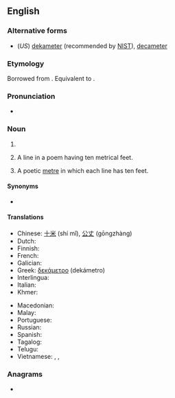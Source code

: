 {{also|décamètre|deca-metre}}
==English==

===Alternative forms===
* (''US'') [[dekameter]] (recommended by [[w:NIST|NIST]]), [[decameter]]

===Etymology===
Borrowed from {{bor|en|fr|décamètre}}. Equivalent to {{affix|en|deca-|metre}}.

===Pronunciation===
* {{a|UK}} {{IPA|/ˈdɛkəmiːtə(ɹ)/|lang=en}}

===Noun===
{{en-noun}}

# {{SI-unit|deca|metre|length|lang=en}}
# {{lb|en|prosody}} A line in a poem having ten metrical feet.
# {{lb|en|prosody}} A poetic [[metre]] in which each line has ten feet.

====Synonyms====
* {{l|en|dam}}

====Translations====
{{trans-top|the length of 10 metres}}
* Chinese: [[十米]] (shí mǐ), [[公丈]] (gōngzhàng)
* Dutch: {{t+|nl|decameter|m}}
* Finnish: {{t+|fi|dekametri}}
* French: {{t+|fr|décamètre|m}}
* Galician: {{t+|gl|decámetro}}
* Greek: [[δεκάμετρο]] {{g|n}} (dekámetro)
* Interlingua: {{t|ia|decametro}}
* Italian: {{t+|it|decametro|m}}
* Khmer: {{t|km|ដេកាម៉ែត្រ|tr=deekaa maet|sc=Khmr}}
{{trans-mid}}
* Macedonian: {{t|mk|декаметар|m}}
* Malay: {{t|ms|dekameter}}
* Portuguese: {{t+|pt|decâmetro|m}}
* Russian: {{t+|ru|декаме́тр|m}}
* Spanish: {{t|es|decámetro|m}}
* Tagalog: {{t|tl|pulpanukat}}
* Telugu: {{t|te|డెకామీటరు}}
* Vietnamese: {{t|vi|đêcamet}}, {{t|vi|đê-ca-mét}}, {{t|vi|đề-ca-mét}}
{{trans-bottom}}

===Anagrams===
* {{anagrams|en|a=acdeeemrt|decameter}}